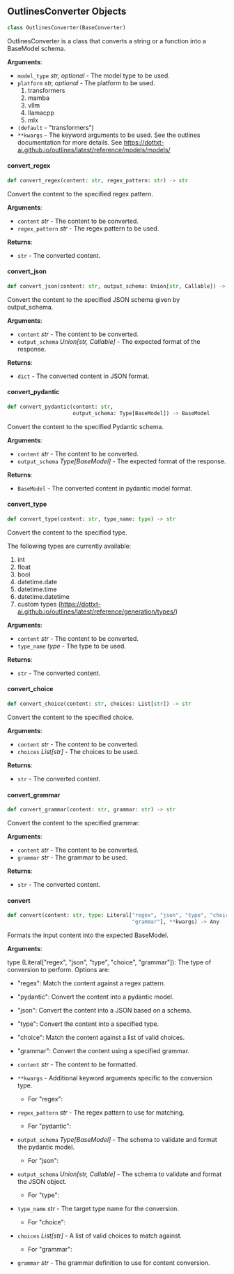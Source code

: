 <a id="camel.schemas.outlines_converter"></a>

<a id="camel.schemas.outlines_converter.OutlinesConverter"></a>

## OutlinesConverter Objects

```python
class OutlinesConverter(BaseConverter)
```

OutlinesConverter is a class that converts a string or a function
into a BaseModel schema.

**Arguments**:

- `model_type` _str, optional_ - The model type to be used.
- `platform` _str, optional_ - The platform to be used.
  1. transformers
  2. mamba
  3. vllm
  4. llamacpp
  5. mlx
- `(default` - "transformers")
- `**kwargs` - The keyword arguments to be used. See the outlines
  documentation for more details. See
  https://dottxt-ai.github.io/outlines/latest/reference/models/models/

<a id="camel.schemas.outlines_converter.OutlinesConverter.convert_regex"></a>

#### convert\_regex

```python
def convert_regex(content: str, regex_pattern: str) -> str
```

Convert the content to the specified regex pattern.

**Arguments**:

- `content` _str_ - The content to be converted.
- `regex_pattern` _str_ - The regex pattern to be used.
  

**Returns**:

- `str` - The converted content.

<a id="camel.schemas.outlines_converter.OutlinesConverter.convert_json"></a>

#### convert\_json

```python
def convert_json(content: str, output_schema: Union[str, Callable]) -> dict
```

Convert the content to the specified JSON schema given by
output_schema.

**Arguments**:

- `content` _str_ - The content to be converted.
- `output_schema` _Union[str, Callable]_ - The expected format of the
  response.
  

**Returns**:

- `dict` - The converted content in JSON format.

<a id="camel.schemas.outlines_converter.OutlinesConverter.convert_pydantic"></a>

#### convert\_pydantic

```python
def convert_pydantic(content: str,
                     output_schema: Type[BaseModel]) -> BaseModel
```

Convert the content to the specified Pydantic schema.

**Arguments**:

- `content` _str_ - The content to be converted.
- `output_schema` _Type[BaseModel]_ - The expected format of the
  response.
  

**Returns**:

- `BaseModel` - The converted content in pydantic model format.

<a id="camel.schemas.outlines_converter.OutlinesConverter.convert_type"></a>

#### convert\_type

```python
def convert_type(content: str, type_name: type) -> str
```

Convert the content to the specified type.

The following types are currently available:
1. int
2. float
3. bool
4. datetime.date
5. datetime.time
6. datetime.datetime
7. custom types (https://dottxt-ai.github.io/outlines/latest/reference/generation/types/)

**Arguments**:

- `content` _str_ - The content to be converted.
- `type_name` _type_ - The type to be used.
  

**Returns**:

- `str` - The converted content.

<a id="camel.schemas.outlines_converter.OutlinesConverter.convert_choice"></a>

#### convert\_choice

```python
def convert_choice(content: str, choices: List[str]) -> str
```

Convert the content to the specified choice.

**Arguments**:

- `content` _str_ - The content to be converted.
- `choices` _List[str]_ - The choices to be used.
  

**Returns**:

- `str` - The converted content.

<a id="camel.schemas.outlines_converter.OutlinesConverter.convert_grammar"></a>

#### convert\_grammar

```python
def convert_grammar(content: str, grammar: str) -> str
```

Convert the content to the specified grammar.

**Arguments**:

- `content` _str_ - The content to be converted.
- `grammar` _str_ - The grammar to be used.
  

**Returns**:

- `str` - The converted content.

<a id="camel.schemas.outlines_converter.OutlinesConverter.convert"></a>

#### convert

```python
def convert(content: str, type: Literal["regex", "json", "type", "choice",
                                        "grammar"], **kwargs) -> Any
```

Formats the input content into the expected BaseModel.

**Arguments**:

  type (Literal["regex", "json", "type", "choice", "grammar"]):
  The type of conversion to perform. Options are:
  - "regex": Match the content against a regex pattern.
  - "pydantic": Convert the content into a pydantic model.
  - "json": Convert the content into a JSON based on a
  schema.
  - "type": Convert the content into a specified type.
  - "choice": Match the content against a list of valid
  choices.
  - "grammar": Convert the content using a specified grammar.
- `content` _str_ - The content to be formatted.
- `**kwargs` - Additional keyword arguments specific to the conversion
  type.
  
  - For "regex":
- `regex_pattern` _str_ - The regex pattern to use for matching.
  
  - For "pydantic":
- `output_schema` _Type[BaseModel]_ - The schema to validate and
  format the pydantic model.
  
  - For "json":
- `output_schema` _Union[str, Callable]_ - The schema to validate
  and format the JSON object.
  
  - For "type":
- `type_name` _str_ - The target type name for the conversion.
  
  - For "choice":
- `choices` _List[str]_ - A list of valid choices to match against.
  
  - For "grammar":
- `grammar` _str_ - The grammar definition to use for content
  conversion.

